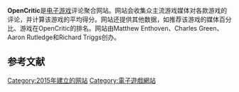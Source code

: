 {{NoteTA
| G1=Games
}}
{{Infobox website
| name = OpenCritic
| logo = OpenCritic logo.svg
| url = {{URL|http://opencritic.com}}
| commercial = 是
| type = [[评论聚合网站|评论聚合]]
| author = {{spml|Matthew Enthoven|Charles Green|Aaron Rutledge|Richard Triggs}}<ref>{{cite web|url=http://www.gamerevolution.com/features/opencritics-gamercentric-style-is-everything-metacritic-should-have-been|title=OpenCritic's Gamer-Centric Style Is Everything Metacritic Should Have Been|last=Leack|first=Jonathan|website=[[Game_Revolution|Game Revolution]]|publisher=[[CraveOnline|CraveOnline]]|date=2015-09-25|accessdate=2015-09-30|archive-date=2015-09-27|archive-url=https://web.archive.org/web/20150927012222/http://www.gamerevolution.com/features/opencritics-gamercentric-style-is-everything-metacritic-should-have-been|dead-url=no}}</ref>
| launch_date = {{Start date and age|2015|09|30}}
| current_status = 活跃
}}

'''OpenCritic'''是[[电子游戏|电子游戏]]评论聚合网站。网站会收集众主流游戏媒体对各款游戏的评论，并计算该游戏的平均得分。网站还提供其他数据，如推荐该游戏的媒体百分比、游戏在OpenCritic的排名。网站由Matthew Enthoven、Charles Green、Aaron Rutledge和Richard Triggs创办。

== 参考文献 ==
{{Reflist}}

{{Video Game Critics}}
{{DEFAULTSORT:OpenCritic}}
[[Category:2015年建立的网站|Category:2015年建立的网站]]
[[Category:電子遊戲網站|Category:電子遊戲網站]]

{{videogame-website-stub}}